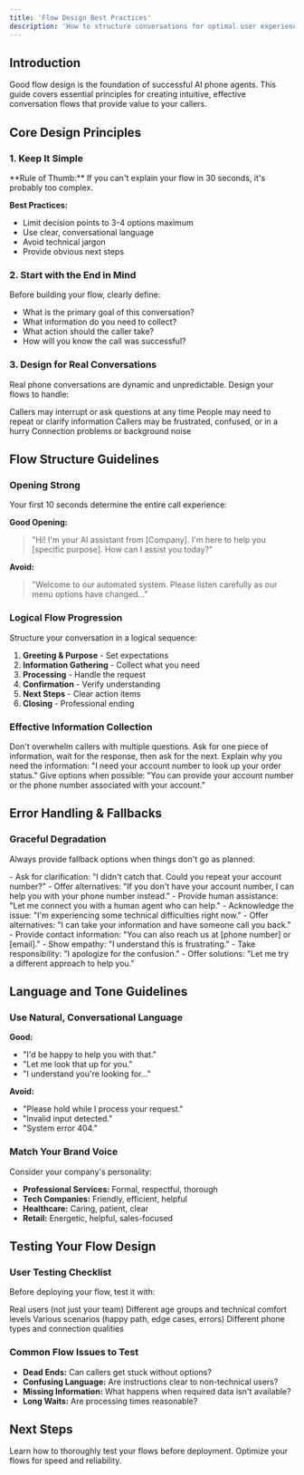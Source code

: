 ```yaml
---
title: 'Flow Design Best Practices'
description: 'How to structure conversations for optimal user experience'
---
```


## Introduction

Good flow design is the foundation of successful AI phone agents. This guide covers essential principles for creating intuitive, effective conversation flows that provide value to your callers.

## Core Design Principles

### 1. Keep It Simple

<Info>
  **Rule of Thumb:** If you can't explain your flow in 30 seconds, it's probably too complex.
</Info>

**Best Practices:**
- Limit decision points to 3-4 options maximum
- Use clear, conversational language
- Avoid technical jargon
- Provide obvious next steps

### 2. Start with the End in Mind

Before building your flow, clearly define:
- What is the primary goal of this conversation?
- What information do you need to collect?
- What action should the caller take?
- How will you know the call was successful?

### 3. Design for Real Conversations

Real phone conversations are dynamic and unpredictable. Design your flows to handle:

<CardGroup columns="2">
  <Card title="Interruptions" icon="pause">
    Callers may interrupt or ask questions at any time
  </Card>
  
  <Card title="Clarifications" icon="question">
    People may need to repeat or clarify information
  </Card>
  
  <Card title="Emotional States" icon="heart">
    Callers may be frustrated, confused, or in a hurry
  </Card>
  
  <Card title="Technical Issues" icon="wifi">
    Connection problems or background noise
  </Card>
</CardGroup>

## Flow Structure Guidelines

### Opening Strong

Your first 10 seconds determine the entire call experience:

**Good Opening:**
> "Hi! I'm your AI assistant from [Company]. I'm here to help you [specific purpose]. How can I assist you today?"

**Avoid:**
> "Welcome to our automated system. Please listen carefully as our menu options have changed..."

### Logical Flow Progression

Structure your conversation in a logical sequence:

1. **Greeting & Purpose** - Set expectations
2. **Information Gathering** - Collect what you need
3. **Processing** - Handle the request
4. **Confirmation** - Verify understanding
5. **Next Steps** - Clear action items
6. **Closing** - Professional ending

### Effective Information Collection

<Steps>
  <Step title="Ask One Thing at a Time">
    Don't overwhelm callers with multiple questions. Ask for one piece of information, wait for the response, then ask for the next.
  </Step>
  <Step title="Provide Context">
    Explain why you need the information: "I need your account number to look up your order status."
  </Step>
  <Step title="Offer Alternatives">
    Give options when possible: "You can provide your account number or the phone number associated with your account."
  </Step>
</Steps>

## Error Handling & Fallbacks

### Graceful Degradation

Always provide fallback options when things don't go as planned:

<AccordionGroup>
  <Accordion title="When Information Isn't Clear" icon="exclamation-triangle">
    - Ask for clarification: "I didn't catch that. Could you repeat your account number?"
    - Offer alternatives: "If you don't have your account number, I can help you with your phone number instead."
    - Provide human assistance: "Let me connect you with a human agent who can help."
  </Accordion>
  
  <Accordion title="When Systems Are Down" icon="server">
    - Acknowledge the issue: "I'm experiencing some technical difficulties right now."
    - Offer alternatives: "I can take your information and have someone call you back."
    - Provide contact information: "You can also reach us at [phone number] or [email]."
  </Accordion>
  
  <Accordion title="When Callers Are Frustrated" icon="face-frown">
    - Show empathy: "I understand this is frustrating."
    - Take responsibility: "I apologize for the confusion."
    - Offer solutions: "Let me try a different approach to help you."
  </Accordion>
</AccordionGroup>

## Language and Tone Guidelines

### Use Natural, Conversational Language

**Good:**
- "I'd be happy to help you with that."
- "Let me look that up for you."
- "I understand you're looking for..."

**Avoid:**
- "Please hold while I process your request."
- "Invalid input detected."
- "System error 404."

### Match Your Brand Voice

Consider your company's personality:
- **Professional Services:** Formal, respectful, thorough
- **Tech Companies:** Friendly, efficient, helpful
- **Healthcare:** Caring, patient, clear
- **Retail:** Energetic, helpful, sales-focused

## Testing Your Flow Design

### User Testing Checklist

Before deploying your flow, test it with:

<Checklist>
  <ChecklistItem>Real users (not just your team)</ChecklistItem>
  <ChecklistItem>Different age groups and technical comfort levels</ChecklistItem>
  <ChecklistItem>Various scenarios (happy path, edge cases, errors)</ChecklistItem>
  <ChecklistItem>Different phone types and connection qualities</ChecklistItem>
</Checklist>

### Common Flow Issues to Test

- **Dead Ends:** Can callers get stuck without options?
- **Confusing Language:** Are instructions clear to non-technical users?
- **Missing Information:** What happens when required data isn't available?
- **Long Waits:** Are processing times reasonable?

## Next Steps

<CardGroup columns="2">
  <Card title="Testing Strategies" icon="vial" href="/best-practices/testing">
    Learn how to thoroughly test your flows before deployment.
  </Card>
  
  <Card title="Performance Optimization" icon="gauge" href="/best-practices/performance">
    Optimize your flows for speed and reliability.
  </Card>
</CardGroup>
